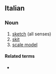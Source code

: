==Italian==

===Noun===
{{it-noun|m}}

# [[sketch]] (all senses)
# [[skit]]
# [[scale model]]

====Related terms====
* {{l|it|bozzettista}}